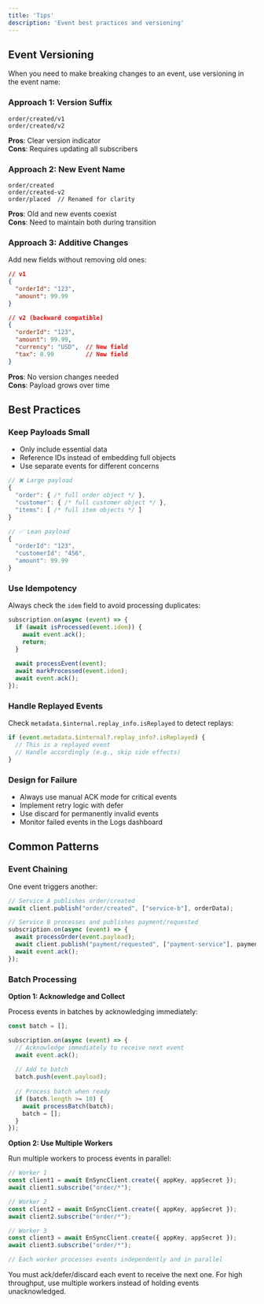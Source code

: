 ```yaml
---
title: 'Tips'
description: 'Event best practices and versioning'
---
```


## Event Versioning

When you need to make breaking changes to an event, use versioning in the event name:

### Approach 1: Version Suffix

```
order/created/v1
order/created/v2
```

**Pros**: Clear version indicator  
**Cons**: Requires updating all subscribers

### Approach 2: New Event Name

```
order/created
order/created-v2
order/placed  // Renamed for clarity
```

**Pros**: Old and new events coexist  
**Cons**: Need to maintain both during transition

### Approach 3: Additive Changes

Add new fields without removing old ones:

```json
// v1
{
  "orderId": "123",
  "amount": 99.99
}

// v2 (backward compatible)
{
  "orderId": "123",
  "amount": 99.99,
  "currency": "USD",  // New field
  "tax": 8.99         // New field
}
```

**Pros**: No version changes needed  
**Cons**: Payload grows over time

## Best Practices

### Keep Payloads Small

- Only include essential data
- Reference IDs instead of embedding full objects
- Use separate events for different concerns

```javascript
// ❌ Large payload
{
  "order": { /* full order object */ },
  "customer": { /* full customer object */ },
  "items": [ /* full item objects */ ]
}

// ✅ Lean payload
{
  "orderId": "123",
  "customerId": "456",
  "amount": 99.99
}
```

### Use Idempotency

Always check the `idem` field to avoid processing duplicates:

```javascript
subscription.on(async (event) => {
  if (await isProcessed(event.idem)) {
    await event.ack();
    return;
  }
  
  await processEvent(event);
  await markProcessed(event.idem);
  await event.ack();
});
```

### Handle Replayed Events

Check `metadata.$internal.replay_info.isReplayed` to detect replays:

```javascript
if (event.metadata.$internal?.replay_info?.isReplayed) {
  // This is a replayed event
  // Handle accordingly (e.g., skip side effects)
}
```

### Design for Failure

- Always use manual ACK mode for critical events
- Implement retry logic with defer
- Use discard for permanently invalid events
- Monitor failed events in the Logs dashboard

## Common Patterns

### Event Chaining

One event triggers another:

```javascript
// Service A publishes order/created
await client.publish("order/created", ["service-b"], orderData);

// Service B processes and publishes payment/requested
subscription.on(async (event) => {
  await processOrder(event.payload);
  await client.publish("payment/requested", ["payment-service"], paymentData);
  await event.ack();
});
```

### Batch Processing

**Option 1: Acknowledge and Collect**

Process events in batches by acknowledging immediately:

```javascript
const batch = [];

subscription.on(async (event) => {
  // Acknowledge immediately to receive next event
  await event.ack();
  
  // Add to batch
  batch.push(event.payload);
  
  // Process batch when ready
  if (batch.length >= 10) {
    await processBatch(batch);
    batch = [];
  }
});
```

**Option 2: Use Multiple Workers**

Run multiple workers to process events in parallel:

```javascript
// Worker 1
const client1 = await EnSyncClient.create({ appKey, appSecret });
await client1.subscribe("order/*");

// Worker 2
const client2 = await EnSyncClient.create({ appKey, appSecret });
await client2.subscribe("order/*");

// Worker 3
const client3 = await EnSyncClient.create({ appKey, appSecret });
await client3.subscribe("order/*");

// Each worker processes events independently and in parallel
```

<Note>
You must ack/defer/discard each event to receive the next one. For high throughput, use multiple workers instead of holding events unacknowledged.
</Note>
